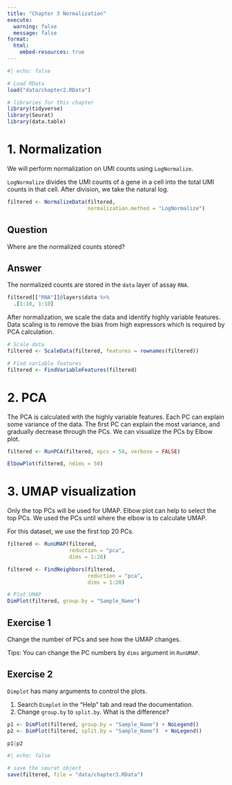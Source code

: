 ```yaml
---
title: "Chapter 3 Normalization"
execute:
  warning: false
  message: false
format:
  html:
    embed-resources: true
---
```


```r
#| echo: false

# Load RData
load("data/chapter2.RData")
```

```r
# libraries for this chapter
library(tidyverse)
library(Seurat)
library(data.table)
```

# 1. Normalization

We will perform normalization on UMI counts using `LogNormalize`.

`LogNormalize` divides the UMI counts of a gene in a cell into the total UMI counts in that cell. After division, we take the natural log.

```r
filtered <- NormalizeData(filtered, 
                          normalization.method = "LogNormalize")
```

::: callout-important
## Question

Where are the normalized counts stored?
:::

::: {.callout-tip collapse="T"}
## Answer

The normalized counts are stored in the `data` layer of assay `RNA`.

```r
filtered[["RNA"]]@layers$data %>% 
  .[1:10, 1:10]
```
:::

After normalization, we scale the data and identify highly variable features. Data scaling is to remove the bias from high expressors which is required by PCA calculation.

```r
# Scale data
filtered <- ScaleData(filtered, features = rownames(filtered))

# Find variable features
filtered <- FindVariableFeatures(filtered)
```

# 2. PCA

The PCA is calculated with the highly variable features. Each PC can explain some variance of the data. The first PC can explain the most variance, and gradually decrease through the PCs. We can visualize the PCs by Elbow plot.

```r
filtered <- RunPCA(filtered, npcs = 50, verbose = FALSE)
```

```r
ElbowPlot(filtered, ndims = 50)
```

# 3. UMAP visualization

Only the top PCs will be used for UMAP. Elbow plot can help to select the top PCs. We used the PCs until where the elbow is to calculate UMAP.

For this dataset, we use the first top 20 PCs.

```r
filtered <- RunUMAP(filtered, 
                    reduction = "pca", 
                    dims = 1:20)

filtered <- FindNeighbors(filtered, 
                          reduction = "pca", 
                          dims = 1:20)

# Plot UMAP                             
DimPlot(filtered, group.by = "Sample_Name")   
```

## Exercise 1

Change the number of PCs and see how the UMAP changes.

Tips: You can change the PC numbers by `dims` argument in `RunUMAP`.

## Exercise 2

`Dimplot` has many arguments to control the plots.

1.  Search `Dimplot` in the "Help" tab and read the documentation.
2.  Change `group.by` to `split.by`. What is the difference?

```r
p1 <- DimPlot(filtered, group.by = "Sample_Name") + NoLegend()
p2 <- DimPlot(filtered, split.by = "Sample_Name")  + NoLegend()

p1|p2
```

```r
#| echo: false

# save the seurat object
save(filtered, file = "data/chapter3.RData")
```
